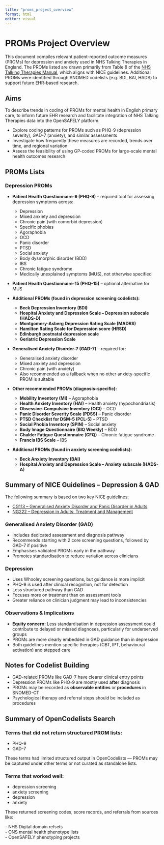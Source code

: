 ```yaml
---
title: "proms_project_overview"
format: html
editor: visual
---
```


# PROMs Project Overview

This document compiles relevant patient-reported outcome measures (PROMs) for depression and anxiety used in NHS Talking Therapies in England. The PROMs listed are drawn primarily from Table 8 of the [NHS Talking Therapies Manual](https://www.england.nhs.uk/wp-content/uploads/2023/07/NHS-Talking-Therapies-manual-v4.pdf), which aligns with NICE guidelines. Additional PROMs were identified through SNOMED codelists (e.g. BDI, BAI, HADS) to support future EHR-based research.

## Aims

To describe trends in coding of PROMs for mental health in English primary care, to inform future EHR research and facilitate integration of NHS Talking Therapies data into the OpenSAFELY platform.

-   Explore coding patterns for PROMs such as PHQ-9 (depression severity), GAD-7 (anxiety), and similar assessments
-   Investigate how frequently these measures are recorded, trends over time, and regional variation
-   Assess the feasibility of using GP-coded PROMs for large-scale mental health outcomes research

## PROMs Lists

### Depression PROMs

-   **Patient Health Questionnaire-9 (PHQ-9)** – required tool for assessing depression symptoms across:

    -   Depression
    -   Mixed anxiety and depression
    -   Chronic pain (with comorbid depression)
    -   Specific phobias
    -   Agoraphobia
    -   OCD
    -   Panic disorder
    -   PTSD
    -   Social anxiety
    -   Body dysmorphic disorder (BDD)
    -   IBS
    -   Chronic fatigue syndrome
    -   Medically unexplained symptoms (MUS), not otherwise specified

-   **Patient Health Questionnaire-15 (PHQ-15)** – optional alternative for MUS

-   **Additional PROMs (found in depression screening codelists):**

    -   **Beck Depression Inventory (BDI)**
    -   **Hospital Anxiety and Depression Scale – Depression subscale (HADS-D)**
    -   **Montgomery-Asberg Depression Rating Scale (MADRS)**
    -   **Hamilton Rating Scale for Depression score (HRSD)**
    -   **Edinburgh postnatal depression scale** 
    -   **Geriatric Depression Scale**

-   **Generalised Anxiety Disorder-7 (GAD-7)** – required for:

    -   Generalised anxiety disorder
    -   Mixed anxiety and depression
    -   Chronic pain (with anxiety)
    -   Also recommended as a fallback when no other anxiety-specific PROM is suitable

-   **Other recommended PROMs (diagnosis-specific):**

    -   **Mobility Inventory (MI)** – Agoraphobia
    -   **Health Anxiety Inventory (HAI)** – Health anxiety (hypochondriasis)
    -   **Obsessive-Compulsive Inventory (OCI)** – OCD
    -   **Panic Disorder Severity Scale (PDSS)** – Panic disorder
    -   **PTSD Checklist for DSM-5 (PCL-5)** – PTSD
    -   **Social Phobia Inventory (SPIN)** – Social anxiety
    -   **Body Image Questionnaire (BIQ Weekly)** – BDD
    -   **Chalder Fatigue Questionnaire (CFQ)** – Chronic fatigue syndrome
    -   **Francis IBS Scale** – IBS

-   **Additional PROMs (found in anxiety screening codelists):**

    -   **Beck Anxiety Inventory (BAI)**
    -   **Hospital Anxiety and Depression Scale – Anxiety subscale (HADS-A)**

## Summary of NICE Guidelines – Depression & GAD

The following summary is based on two key NICE guidelines:

-   [CG113 – Generalised Anxiety Disorder and Panic Disorder in Adults](https://www.nice.org.uk/guidance/cg113)
-   [NG222 – Depression in Adults: Treatment and Management](https://www.nice.org.uk/guidance/ng222)

### Generalised Anxiety Disorder (GAD)

-   Includes dedicated assessment and diagnosis pathway
-   Recommends starting with 2 core screening questions, followed by GAD-7 if positive
-   Emphasises validated PROMs early in the pathway
-   Promotes standardisation to reduce variation across clinicians

### Depression

-   Uses Whooley screening questions, but guidance is more implicit
-   PHQ-9 is used after clinical recognition, not for detection
-   Less structured pathway than GAD
-   Focuses more on treatment than on assessment tools
-   Greater reliance on clinician judgment may lead to inconsistencies

### Observations & Implications

-   **Equity concern:** Less standardisation in depression assessment could contribute to delayed or missed diagnoses, particularly for underserved groups
-   PROMs are more clearly embedded in GAD guidance than in depression
-   Both guidelines mention specific therapies (CBT, IPT, behavioural activation) and stepped care

## Notes for Codelist Building

-   GAD-related PROMs like GAD-7 have clearer clinical entry points
-   Depression PROMs like PHQ-9 are mostly used **after** diagnosis
-   PROMs may be recorded as **observable entities** or **procedures** in SNOMED-CT
-   Psychological therapy and referral steps should be included as procedures

## Summary of OpenCodelists Search

### Terms that did **not** return structured PROM lists:

-   PHQ-9
-   GAD-7

These terms had limited structured output in OpenCodelists — PROMs may be captured under other terms or not curated as standalone lists.

### Terms that **worked well**:

-   depression screening
-   anxiety screening
-   depression
-   anxiety

These returned screening codes, score records, and referrals from sources like:

\- NHS Digital domain refsets\
- ONS mental health phenotype lists\
- OpenSAFELY phenotyping projects
